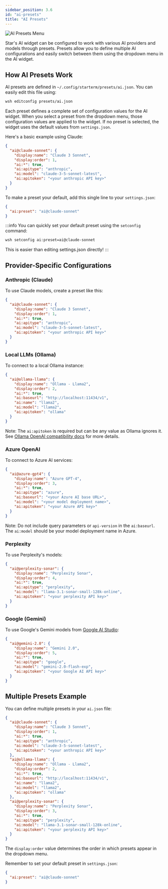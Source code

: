 ```yaml
---
sidebar_position: 3.6
id: "ai-presets"
title: "AI Presets"
---
```


![AI Presets Menu](./img/ai-presets.png#right)

Star's AI widget can be configured to work with various AI providers and models through presets. Presets allow you to define multiple AI configurations and easily switch between them using the dropdown menu in the AI widget.

## How AI Presets Work

AI presets are defined in `~/.config/starterm/presets/ai.json`. You can easily edit this file using:

```bash
wsh editconfig presets/ai.json
```

Each preset defines a complete set of configuration values for the AI widget. When you select a preset from the dropdown menu, those configuration values are applied to the widget. If no preset is selected, the widget uses the default values from `settings.json`.

Here's a basic example using Claude:

```json
{
  "ai@claude-sonnet": {
    "display:name": "Claude 3 Sonnet",
    "display:order": 1,
    "ai:*": true,
    "ai:apitype": "anthropic",
    "ai:model": "claude-3-5-sonnet-latest",
    "ai:apitoken": "<your anthropic API key>"
  }
}
```

To make a preset your default, add this single line to your `settings.json`:

```json
{
  "ai:preset": "ai@claude-sonnet"
}
```

:::info
You can quickly set your default preset using the `setconfig` command:

```bash
wsh setconfig ai:preset=ai@claude-sonnet
```

This is easier than editing settings.json directly!
:::

## Provider-Specific Configurations

### Anthropic (Claude)

To use Claude models, create a preset like this:

```json
{
  "ai@claude-sonnet": {
    "display:name": "Claude 3 Sonnet",
    "display:order": 1,
    "ai:*": true,
    "ai:apitype": "anthropic",
    "ai:model": "claude-3-5-sonnet-latest",
    "ai:apitoken": "<your anthropic API key>"
  }
}
```

### Local LLMs (Ollama)

To connect to a local Ollama instance:

```json
{
  "ai@ollama-llama": {
    "display:name": "Ollama - Llama2",
    "display:order": 2,
    "ai:*": true,
    "ai:baseurl": "http://localhost:11434/v1",
    "ai:name": "llama2",
    "ai:model": "llama2",
    "ai:apitoken": "ollama"
  }
}
```

Note: The `ai:apitoken` is required but can be any value as Ollama ignores it. See [Ollama OpenAI compatibility docs](https://github.com/ollama/ollama/blob/main/docs/openai.md) for more details.

### Azure OpenAI

To connect to Azure AI services:

```json
{
  "ai@azure-gpt4": {
    "display:name": "Azure GPT-4",
    "display:order": 3,
    "ai:*": true,
    "ai:apitype": "azure",
    "ai:baseurl": "<your Azure AI base URL>",
    "ai:model": "<your model deployment name>",
    "ai:apitoken": "<your Azure API key>"
  }
}
```

Note: Do not include query parameters or `api-version` in the `ai:baseurl`. The `ai:model` should be your model deployment name in Azure.

### Perplexity

To use Perplexity's models:

```json
{
  "ai@perplexity-sonar": {
    "display:name": "Perplexity Sonar",
    "display:order": 4,
    "ai:*": true,
    "ai:apitype": "perplexity",
    "ai:model": "llama-3.1-sonar-small-128k-online",
    "ai:apitoken": "<your perplexity API key>"
  }
}
```

### Google (Gemini)

To use Google's Gemini models from [Google AI Studio](https://aistudio.google.com):

```json
{
  "ai@gemini-2.0": {
    "display:name": "Gemini 2.0",
    "display:order": 5,
    "ai:*": true,
    "ai:apitype": "google",
    "ai:model": "gemini-2.0-flash-exp",
    "ai:apitoken": "<your Google AI API key>"
  }
}
```

## Multiple Presets Example

You can define multiple presets in your `ai.json` file:

```json
{
  "ai@claude-sonnet": {
    "display:name": "Claude 3 Sonnet",
    "display:order": 1,
    "ai:*": true,
    "ai:apitype": "anthropic",
    "ai:model": "claude-3-5-sonnet-latest",
    "ai:apitoken": "<your anthropic API key>"
  },
  "ai@ollama-llama": {
    "display:name": "Ollama - Llama2",
    "display:order": 2,
    "ai:*": true,
    "ai:baseurl": "http://localhost:11434/v1",
    "ai:name": "llama2",
    "ai:model": "llama2",
    "ai:apitoken": "ollama"
  },
  "ai@perplexity-sonar": {
    "display:name": "Perplexity Sonar",
    "display:order": 3,
    "ai:*": true,
    "ai:apitype": "perplexity",
    "ai:model": "llama-3.1-sonar-small-128k-online",
    "ai:apitoken": "<your perplexity API key>"
  }
}
```

The `display:order` value determines the order in which presets appear in the dropdown menu.

Remember to set your default preset in `settings.json`:

```json
{
  "ai:preset": "ai@claude-sonnet"
}
```
